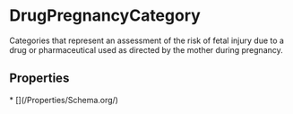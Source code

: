   
# DrugPregnancyCategory

Categories that represent an assessment of the risk of fetal injury due to a drug or pharmaceutical used as directed by the mother during pregnancy.

## Properties

<Grid>
* [](/Properties/Schema.org/)
</Grid>

